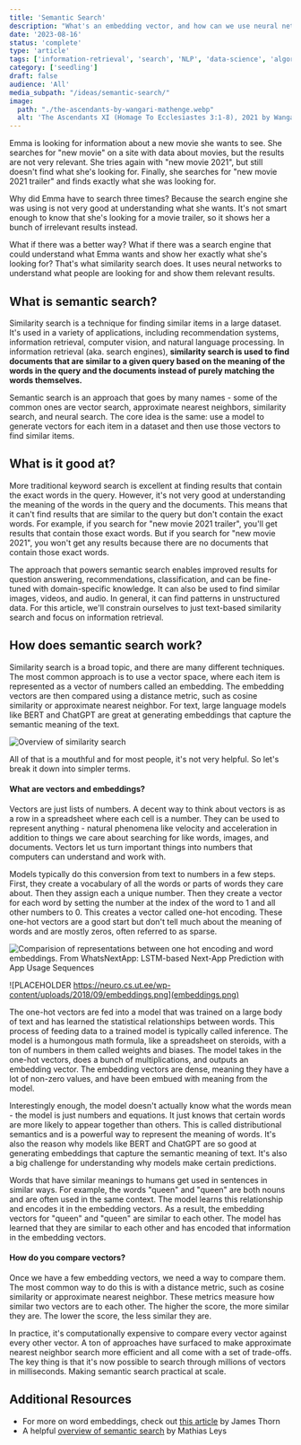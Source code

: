 ```yaml
---
title: 'Semantic Search'
description: "What's an embedding vector, and how can we use neural networks to improve the relevance of search results?"
date: '2023-08-16'
status: 'complete'
type: 'article'
tags: ['information-retrieval', 'search', 'NLP', 'data-science', 'algorithms', 'machine-learning']
category: ['seedling']
draft: false
audience: 'All'
media_subpath: "/ideas/semantic-search/"
image:
  path: "./the-ascendants-by-wangari-mathenge.webp"
  alt: 'The Ascendants XI (Homage To Ecclesiastes 3:1-8), 2021 by Wangari Mathenge'
---
```



Emma is looking for information about a new movie she wants to see. She searches for "new movie" on a site with data about movies, but the results are not very relevant. She tries again with "new movie 2021", but still doesn't find what she's looking for. Finally, she searches for "new movie 2021 trailer" and finds exactly what she was looking for.

Why did Emma have to search three times? Because the search engine she was using is not very good at understanding what she wants. It's not smart enough to know that she's looking for a movie trailer, so it shows her a bunch of irrelevant results instead.

What if there was a better way? What if there was a search engine that could understand what Emma wants and show her exactly what she's looking for? That's what similarity search does. It uses neural networks to understand what people are looking for and show them relevant results.

## What is semantic search?

Similarity search is a technique for finding similar items in a large dataset. It's used in a variety of applications, including recommendation systems, information retrieval, computer vision, and natural language processing. In information retrieval (aka. search engines), **similarity search is used to find documents that are similar to a given query based on the meaning of the words in the query and the documents instead of purely matching the words themselves.**

Semantic search is an approach that goes by many names - some of the common ones are vector search, approximate nearest neighbors, similarity search, and neural search. The core idea is the same: use a model to generate vectors for each item in a dataset and then use those vectors to find similar items. 

## What is it good at?

More traditional keyword search is excellent at finding results that contain the exact words in the query. However, it's not very good at understanding the meaning of the words in the query and the documents. This means that it can't find results that are similar to the query but don't contain the exact words. For example, if you search for "new movie 2021 trailer", you'll get results that contain those exact words. But if you search for "new movie 2021", you won't get any results because there are no documents that contain those exact words.

The approach that powers semantic search enables improved results for question answering, recommendations, classification, and can be fine-tuned with domain-specific knowledge. It can also be used to find similar images, videos, and audio. In general, it can find patterns in unstructured data. For this article, we'll constrain ourselves to just text-based similarity search and focus on information retrieval.

## How does semantic search work?

Similarity search is a broad topic, and there are many different techniques. The most common approach is to use a vector space, where each item is represented as a vector of numbers called an embedding. The embedding vectors are then compared using a distance metric, such as cosine similarity or approximate nearest neighbor. For text, large language models like BERT and ChatGPT are great at generating embeddings that capture the semantic meaning of the text.

![Overview of similarity search](similarity-search-overview2.png)

All of that is a mouthful and for most people, it's not very helpful. So let's break it down into simpler terms. 

#### What are vectors and embeddings?

Vectors are just lists of numbers. A decent way to think about vectors is as a row in a spreadsheet where each cell is a number. They can be used to represent anything - natural phenomena like velocity and acceleration in addition to things we care about searching for like words, images, and documents. Vectors let us turn important things into numbers that computers can understand and work with.

Models typically do this conversion from text to numbers in a few steps. First, they create a vocabulary of all the words or parts of words they care about. Then they assign each a unique number. Then they create a vector for each word by setting the number at the index of the word to 1 and all other numbers to 0. This creates a vector called one-hot encoding. These one-hot vectors are a good start but don't tell much about the meaning of words and are mostly zeros, often referred to as sparse.

![Comparision of representations between one hot encoding and word embeddings. From WhatsNextApp: LSTM-based Next-App Prediction with App Usage Sequences](Comparison-of-representations-between-one-hot-encoding-and-word-embeddings.png)

![PLACEHOLDER https://neuro.cs.ut.ee/wp-content/uploads/2018/09/embeddings.png](embeddings.png)

The one-hot vectors are fed into a model that was trained on a large body of text and has learned the statistical relationships between words. This process of feeding data to a trained model is typically called inference. The model is a humongous math formula, like a spreadsheet on steroids, with a ton of numbers in them called weights and biases. The model takes in the one-hot vectors, does a bunch of multiplications, and outputs an embedding vector. The embedding vectors are dense, meaning they have a lot of non-zero values, and have been embued with meaning from the model.

Interestingly enough, the model doesn't actually know what the words mean - the model is just numbers and equations. It just knows that certain words are more likely to appear together than others. This is called distributional semantics and is a powerful way to represent the meaning of words. It's also the reason why models like BERT and ChatGPT are so good at generating embeddings that capture the semantic meaning of text. It's also a big challenge for understanding why models make certain predictions.

Words that have similar meanings to humans get used in sentences in similar ways. For example, the words "queen" and "queen" are both nouns and are often used in the same context. The model learns this relationship and encodes it in the embedding vectors. As a result, the embedding vectors for "queen" and "queen" are similar to each other. The model has learned that they are similar to each other and has encoded that information in the embedding vectors.

#### How do you compare vectors?

Once we have a few embedding vectors, we need a way to compare them. The most common way to do this is with a distance metric, such as cosine similarity or approximate nearest neighbor. These metrics measure how similar two vectors are to each other. The higher the score, the more similar they are. The lower the score, the less similar they are.

In practice, it's computationally expensive to compare every vector against every other vector. A ton of approaches have surfaced to make approximate nearest neighbor search more efficient and all come with a set of trade-offs. The key thing is that it's now possible to search through millions of vectors in milliseconds. Making semantic search practical at scale.

## Additional Resources

- For more on word embeddings, check out [this article](https://towardsdatascience.com/deep-learning-for-nlp-word-embeddings-4f5c90bcdab5) by James Thorn
- A helpful [overview of semantic search](https://medium.com/ml6team/semantic-search-a-practical-overview-bf2515e7be76) by Mathias Leys
